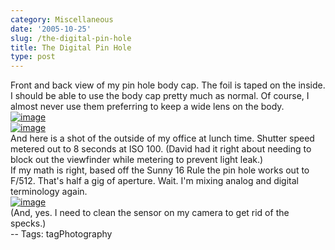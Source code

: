 ```yaml
---
category: Miscellaneous
date: '2005-10-25'
slug: /the-digital-pin-hole
title: The Digital Pin Hole
type: post
---
```



Front and back view of my pin hole body cap. The foil is taped on
the inside. I should be able to use the body cap pretty much as
normal. Of course, I almost never use them preferring to keep a
wide lens on the body.  
[![image](https://photos1.blogger.com/blogger/2691/1643/400/20051025_122446a.jpg)](http://photos1.blogger.com/blogger/2691/1643/1600/20051025_122446a.jpg)  
[![image](https://photos1.blogger.com/blogger/2691/1643/400/20051025_122502a.jpg)](http://photos1.blogger.com/blogger/2691/1643/1600/20051025_122502a.jpg)  
And here is a shot of the outside of my office at lunch time.
Shutter speed metered out to 8 seconds at ISO 100. (David had it
right about needing to block out the viewfinder while metering to
prevent light leak.)  
If my math is right, based off the Sunny 16 Rule the pin hole works
out to F/512. That's half a gig of aperture. Wait. I'm mixing
analog and digital terminology again.  
[![image](https://photos1.blogger.com/blogger/2691/1643/400/20051025_121750a.jpg)](http://photos1.blogger.com/blogger/2691/1643/1600/20051025_121750a.jpg)  
(And, yes. I need to clean the sensor on my camera to get rid of
the specks.)  
-- Tags: tagPhotography